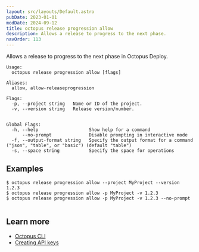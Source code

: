 ```yaml
---
layout: src/layouts/Default.astro
pubDate: 2023-01-01
modDate: 2024-09-12
title: octopus release progression allow
description: Allows a release to progress to the next phase.
navOrder: 113
---
```


Allows a release to progress to the next phase in Octopus Deploy.

```
Usage:
  octopus release progression allow [flags]

Aliases:
  allow, allow-releaseprogression

Flags:
  -p, --project string   Name or ID of the project.
  -v, --version string   Release version/number.


Global Flags:
  -h, --help                   Show help for a command
      --no-prompt              Disable prompting in interactive mode
  -f, --output-format string   Specify the output format for a command ("json", "table", or "basic") (default "table")
  -s, --space string           Specify the space for operations

```

## Examples

<SamplesInstance />

```
$ octopus release progression allow --project MyProject --version 1.2.3
$ octopus release progression allow -p MyProject -v 1.2.3
$ octopus release progression allow -p MyProject -v 1.2.3 --no-prompt


```

## Learn more

- [Octopus CLI](/docs/octopus-rest-api/cli)
- [Creating API keys](/docs/octopus-rest-api/how-to-create-an-api-key)